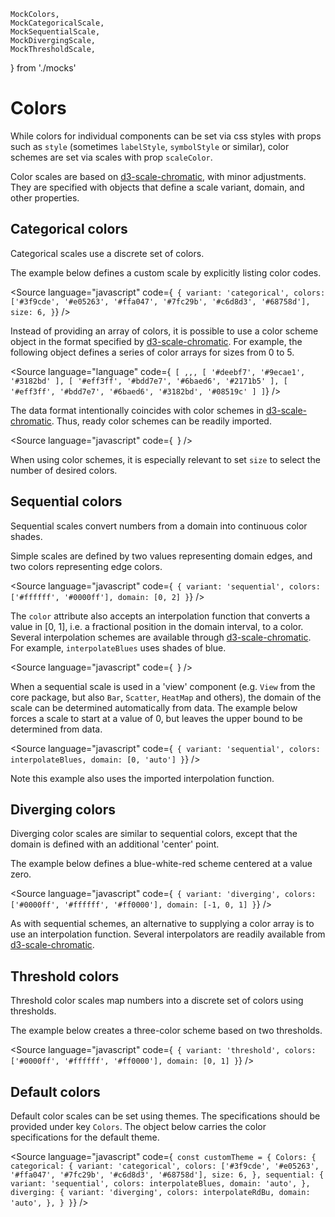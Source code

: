     MockColors,
    MockCategoricalScale,
    MockSequentialScale,
    MockDivergingScale,
    MockThresholdScale,
} from './mocks'

<Meta title="Core/Props/Colors" />

# Colors

While colors for individual components can be set via css styles with props such as `style`
(sometimes `labelStyle`, `symbolStyle` or similar), color schemes are set via scales with prop `scaleColor`.

<ArgsTable of={MockColors} />

Color scales are based on [d3-scale-chromatic](https://github.com/d3/d3-scale-chromatic), with minor adjustments.
They are specified with objects that define a scale variant, domain, and other properties.

## Categorical colors

Categorical scales use a discrete set of colors.

<ArgsTable of={MockCategoricalScale} />

The example below defines a custom scale by explicitly listing color codes.

<Source
    language="javascript"
    code={`
{
  variant: 'categorical',
  colors: ['#3f9cde', '#e05263', '#ffa047', '#7fc29b', '#c6d8d3', '#68758d'],
  size: 6,
}`}
/>

Instead of providing an array of colors, it is possible to use a color scheme object in the format
specified by [d3-scale-chromatic](https://github.com/d3/d3-scale-chromatic).
For example, the following object defines a series of color arrays for sizes from 0 to 5.

<Source
    language="language"
    code={`
[
   ,,,
  [ '#deebf7', '#9ecae1', '#3182bd' ],
  [ '#eff3ff', '#bdd7e7', '#6baed6', '#2171b5' ],
  [ '#eff3ff', '#bdd7e7', '#6baed6', '#3182bd', '#08519c' ]
]`}
/>

The data format intentionally coincides with color schemes in
[d3-scale-chromatic](https://github.com/d3/d3-scale-chromatic).
Thus, ready color schemes can be readily imported.

<Source
    language="javascript"
    code={`
`}
/>

When using color schemes, it is especially relevant to set `size` to select
the number of desired colors.

## Sequential colors

Sequential scales convert numbers from a domain into continuous color shades.

<ArgsTable of={MockSequentialScale} />

Simple scales are defined by two values
representing domain edges, and two colors representing edge colors.

<Source
    language="javascript"
    code={`
{
  variant: 'sequential',
  colors: ['#ffffff', '#0000ff'],
  domain: [0, 2]
}`}
/>

The `color` attribute also accepts an interpolation function that converts a value in [0, 1],
i.e. a fractional position in the domain interval, to a color.
Several interpolation schemes are available through [d3-scale-chromatic](https://github.com/d3/d3-scale-chromatic).
For example, `interpolateBlues` uses shades of blue.

<Source
    language="javascript"
    code={`
`}
/>

When a sequential scale is used in a 'view' component (e.g. `View` from the core package, but also `Bar`, `Scatter`, `HeatMap` and others), the domain of the scale can be determined automatically from data. The example below forces a scale to start at a value of 0, but leaves the upper bound to be determined from data.

<Source
    language="javascript"
    code={`
{
  variant: 'sequential',
  colors: interpolateBlues,
  domain: [0, 'auto']
}`}
/>

Note this example also uses the imported interpolation function.

## Diverging colors

Diverging color scales are similar to sequential colors, except that the domain is defined with an additional 'center'
point.

<ArgsTable of={MockDivergingScale} />

The example below defines a blue-white-red scheme centered at a value zero.

<Source
    language="javascript"
    code={`
{
  variant: 'diverging',
  colors: ['#0000ff', '#ffffff', '#ff0000'],
  domain: [-1, 0, 1]
}`}
/>

As with sequential schemes, an alternative to supplying a color array is to use an interpolation function.
Several interpolators are readily available from [d3-scale-chromatic](https://github.com/d3/d3-scale-chromatic).

## Threshold colors

Threshold color scales map numbers into a discrete set of colors using thresholds.

<ArgsTable of={MockThresholdScale} />

The example below creates a three-color scheme based on two thresholds.

<Source
    language="javascript"
    code={`
{
  variant: 'threshold',
  colors: ['#0000ff', '#ffffff', '#ff0000'],
  domain: [0, 1]
}`}
/>

## Default colors

Default color scales can be set using themes. The specifications should be provided under key `Colors`.
The object below carries the color specifications for the default theme.

<Source
    language="javascript"
    code={`
const customTheme = {
  Colors: {
    categorical: {
        variant: 'categorical',
        colors: ['#3f9cde', '#e05263', '#ffa047', '#7fc29b', '#c6d8d3', '#68758d'],
        size: 6,
    },
    sequential: {
        variant: 'sequential',
        colors: interpolateBlues,
        domain: 'auto',
    },
    diverging: {
        variant: 'diverging',
        colors: interpolateRdBu,
        domain: 'auto',
    },
  }
}`}
/>
